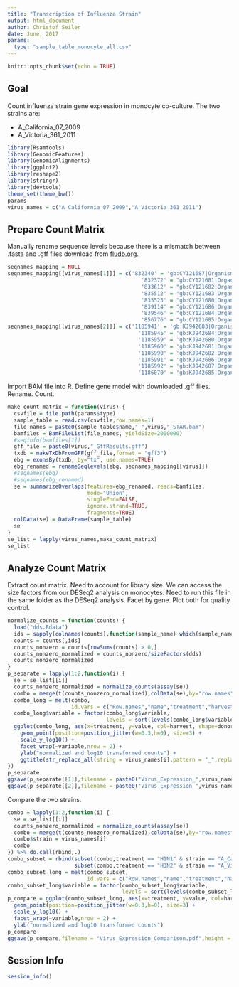 ```yaml
---
title: "Transcription of Influenza Strain"
output: html_document
author: Christof Seiler
date: June, 2017
params:
  type: "sample_table_monocyte_all.csv"
---
```


```r
knitr::opts_chunk$set(echo = TRUE)
```

## Goal

Count influenza strain gene expression in monocyte co-culture. The two strains are:

* A_California_07_2009
* A_Victoria_361_2011

```r
library(Rsamtools)
library(GenomicFeatures)
library(GenomicAlignments)
library(ggplot2)
library(reshape2)
library(stringr)
library(devtools)
theme_set(theme_bw())
params
virus_names = c("A_California_07_2009","A_Victoria_361_2011")
```

## Prepare Count Matrix

Manually rename sequence levels because there is a mismatch between .fasta and .gff files download from [fludb.org](fludb.org).

```r
seqnames_mapping = NULL
seqnames_mapping[[virus_names[1]]] = c('832340' = 'gb:CY121687|Organism:Influenza',
                                          '832372' = "gb:CY121681|Organism:Influenza",
                                          '833612' = "gb:CY121682|Organism:Influenza",
                                          '835512' = "gb:CY121683|Organism:Influenza",
                                          '835525' = "gb:CY121680|Organism:Influenza",
                                          '839114' = "gb:CY121686|Organism:Influenza",
                                          '839546' = "gb:CY121684|Organism:Influenza",
                                          '856776' = "gb:CY121685|Organism:Influenza")
seqnames_mapping[[virus_names[2]]] = c('1185941' = 'gb:KJ942683|Organism:Influenza',
                                         '1185945' = 'gb:KJ942684|Organism:Influenza',
                                         '1185959' = 'gb:KJ942680|Organism:Influenza',
                                         '1185960' = 'gb:KJ942681|Organism:Influenza',
                                         '1185990' = 'gb:KJ942682|Organism:Influenza',
                                         '1185991' = 'gb:KJ942686|Organism:Influenza',
                                         '1185992' = 'gb:KJ942687|Organism:Influenza',
                                         '1186070' = 'gb:KJ942685|Organism:Influenza')
```

Import BAM file into R. Define gene model with downloaded .gff files. Rename. Count.

```r
make_count_matrix = function(virus) {
  csvfile = file.path(params$type)
  sample_table = read.csv(csvfile,row.names=1)
  file_names = paste0(sample_table$name,"_",virus,"_STAR.bam")
  bamfiles = BamFileList(file_names, yieldSize=2000000)
  #seqinfo(bamfiles[1])
  gff_file = paste0(virus,"_GffResults.gff")
  txdb = makeTxDbFromGFF(gff_file,format = "gff3")
  ebg = exonsBy(txdb, by="tx", use.names=TRUE)
  ebg_renamed = renameSeqlevels(ebg, seqnames_mapping[[virus]])
  #seqnames(ebg)
  #seqnames(ebg_renamed)
  se = summarizeOverlaps(features=ebg_renamed, reads=bamfiles,
                         mode="Union",
                         singleEnd=FALSE,
                         ignore.strand=TRUE,
                         fragments=TRUE)
  colData(se) = DataFrame(sample_table)
  se
}
se_list = lapply(virus_names,make_count_matrix)
se_list
```

## Analyze Count Matrix

Extract count matrix. Need to account for library size. We can access the size factors from our DESeq2 analysis on monocytes. Need to run this file in the same folder as the DESeq2 analysis. Facet by gene. Plot both for quality control.

```r
normalize_counts = function(counts) {
  load("dds.Rdata")
  ids = sapply(colnames(counts),function(sample_name) which(sample_name == names(sizeFactors(dds))))
  counts = counts[,ids]
  counts_nonzero = counts[rowSums(counts) > 0,]
  counts_nonzero_normalized = counts_nonzero/sizeFactors(dds)
  counts_nonzero_normalized
}
p_separate = lapply(1:2,function(i) {
  se = se_list[[i]]
  counts_nonzero_normalized = normalize_counts(assay(se))
  combo = merge(t(counts_nonzero_normalized),colData(se),by="row.names")
  combo_long = melt(combo,
                    id.vars = c("Row.names","name","treatment","harvest","donor"))
  combo_long$variable = factor(combo_long$variable, 
                               levels = sort(levels(combo_long$variable)))
  ggplot(combo_long, aes(x=treatment, y=value, col=harvest, shape=donor)) +
    geom_point(position=position_jitter(w=0.3,h=0), size=3) + 
    scale_y_log10() +
    facet_wrap(~variable,nrow = 2) +
    ylab("normalized and log10 transformed counts") +
    ggtitle(str_replace_all(string = virus_names[i],pattern = "_",replacement = "/"))
})
p_separate
ggsave(p_separate[[1]],filename = paste0("Virus_Expression_",virus_names[1],".pdf"),height = 5,width = 9)
ggsave(p_separate[[2]],filename = paste0("Virus_Expression_",virus_names[2],".pdf"),height = 5,width = 9)
```

Compare the two strains.

```r
combo = lapply(1:2,function(i) {
  se = se_list[[i]]
  counts_nonzero_normalized = normalize_counts(assay(se))
  combo = merge(t(counts_nonzero_normalized),colData(se),by="row.names")
  combo$strain = virus_names[i]
  combo
}) %>% do.call(rbind,.)
combo_subset = rbind(subset(combo,treatment == "H1N1" & strain == "A_California_07_2009"),
                     subset(combo,treatment == "H3N2" & strain == "A_Victoria_361_2011"))
combo_subset_long = melt(combo_subset,
                         id.vars = c("Row.names","name","treatment","harvest","donor","strain"))
combo_subset_long$variable = factor(combo_subset_long$variable, 
                                    levels = sort(levels(combo_subset_long$variable)))
p_compare = ggplot(combo_subset_long, aes(x=treatment, y=value, col=harvest, shape=donor)) +
  geom_point(position=position_jitter(w=0.3,h=0), size=3) + 
  scale_y_log10() +
  facet_wrap(~variable,nrow = 2) +
  ylab("normalized and log10 transformed counts")
p_compare
ggsave(p_compare,filename = "Virus_Expression_Comparison.pdf",height = 4,width = 9)
```

## Session Info

```r
session_info()
```
